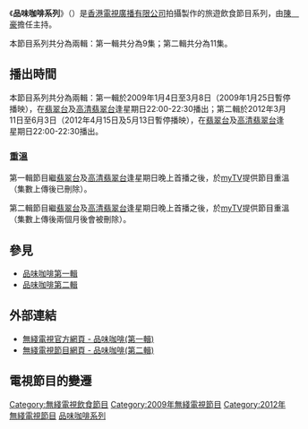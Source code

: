 《'''品味咖啡系列'''》（{{lang-en|'''Coffee Confidential Series'''}}）是[[香港|香港]][[電視廣播有限公司|電視廣播有限公司]]拍攝製作的旅遊飲食節目系列，由[[陳豪_(演員)|陳　豪]]擔任主持。

本節目系列共分為兩輯：第一輯共分為9集；第二輯共分為11集。

==播出時間==
本節目系列共分為兩輯：第一輯於2009年1月4日至3月8日（2009年1月25日暫停播映），在[[翡翠台|翡翠台]]及[[高清翡翠台|高清翡翠台]]逢星期日22:00-22:30播出；第二輯於2012年3月11日至6月3日（2012年4月15日及5月13日暫停播映），在[[翡翠台|翡翠台]]及[[高清翡翠台|高清翡翠台]]逢星期日22:00-22:30播出。

===重溫===
第一輯節目繼[[翡翠台|翡翠台]]及[[高清翡翠台|高清翡翠台]]逢星期日晚上首播之後，於[[myTV|myTV]]提供節目重溫（集數上傳後已刪除）。

第二輯節目繼[[翡翠台|翡翠台]]及[[高清翡翠台|高清翡翠台]]逢星期日晚上首播之後，於[[myTV|myTV]]提供節目重溫（集數上傳後兩個月後會被刪除）。

==參見==
*[[品味咖啡_(第一輯)|品味咖啡第一輯]]
*[[品味咖啡_(第二輯)|品味咖啡第二輯]]

==外部連結==
*[http://food.tvb.com/coffeeconfidential/ 無綫電視官方網頁 - 品味咖啡(第一輯)]{{Wayback|url=http://food.tvb.com/coffeeconfidential/ |date=20200819075809 }}
*[http://programme.tvb.com/foodandtravel/coffeeconfidential2 無綫電視節目網頁 - 品味咖啡(第二輯)]{{Wayback|url=http://programme.tvb.com/foodandtravel/coffeeconfidential2 |date=20191129072611 }}

==電視節目的變遷==
{{電視節目的變遷
|電視台={{HK}}[[無綫電視|無綫電視]][[翡翠台|翡翠台]]、[[高清翡翠台|高清翡翠台]]
|播放檔次=星期日 22:00-22:30 時段
|節目名稱=品味咖啡 (第一輯)<br/>(2009.01.04 - 2009.03.08)<br/>(2009.01.25 暫停播映)
|上一節目=[[神探伽俐略|神探伽俐略之天才現身]]<br/>(2008.12.28)<span style="font-size:smaller;">(22:00-22:55)</span>
|下一節目=[[志雲飯局#2009年|志雲飯局三載情]]<br/>(2009.03.15 - 2009.03.22)
|2電視台={{HK}}[[無綫電視|無綫電視]][[翡翠台|翡翠台]]、[[高清翡翠台|高清翡翠台]]
|2播放檔次=星期日 22:00-22:30 時段
|2節目名稱=品味咖啡 (第二輯)<br/>(第1-2集)<br/>(2012.03.11 - 2012.03.18)
|2上一節目=[[三個女人一個墟|三個女人一個墟]]<br/>(第1-2集)<br/>(2012.02.26 - 2012.03.04)<span style="font-size:smaller;">(22:00-23:00)</span>
|2下一節目=[[新特首|新特首]]<br/>(2012.03.25)<span style="font-size:smaller;">(22:00-22:55)</span>
|3電視台={{HK}}[[無綫電視|無綫電視]][[翡翠台|翡翠台]]、[[高清翡翠台|高清翡翠台]]
|3播放檔次=星期日 22:55-23:30 時段
|3節目名稱=品味咖啡 (第二輯)<br/>(第3集)<br/>(2012.03.25)
|3上一節目=[[三個女人一個墟|三個女人一個墟]]<br/>(第3-4集)<br/>(2012.03.11 - 2012.03.18)<span style="font-size:smaller;">(22:30-23:30)</span>
|3下一節目=[[東西宮略|東西宮略]] (大結局)<br/>(香港首播版第24集，原裝版第24-25集)<br/>(2012.04.01)<span style="font-size:smaller;">(21:00-23:00)</span>
----品味咖啡 (第二輯)<br/>(第4集)<br/>(2012.04.01)<span style="font-size:smaller;">(23:00-23:30)</span>
|4電視台={{HK}}[[無綫電視|無綫電視]][[翡翠台|翡翠台]]、[[高清翡翠台|高清翡翠台]]
|4播放檔次=星期日 23:00-23:30 時段
|4節目名稱=品味咖啡 (第二輯)<br/>(第4集)<br/>(2012.04.01)
|4上一節目=品味咖啡 (第二輯)<br/>(第3集)<br/>(2012.03.25)<span style="font-size:smaller;">(22:55-23:30)</span>
|4下一節目=[[三個女人一個墟|三個女人一個墟]]<br/>(第5集)<br/>(2012.04.08)<span style="font-size:smaller;">(22:30-23:30)</span>
|5電視台={{HK}}[[無綫電視|無綫電視]][[翡翠台|翡翠台]]、[[高清翡翠台|高清翡翠台]]
|5播放檔次=星期日 22:00-22:30 時段
|5節目名稱=品味咖啡 (第二輯)<br/>(第5集)<br/>(2012.04.08)
|5上一節目=[[東西宮略|東西宮略]] (大結局)<br/>(香港首播版第24集，原裝版第24-25集)<br/>(2012.04.01)<span style="font-size:smaller;">(21:00-23:00)</span>
|5下一節目=[[2012年香港電影金像獎|第三十一屆香港電影金像獎頒獎典禮]]<br/>(2012.04.15)<span style="font-size:smaller;">(19:55-23:40)</span>
|6電視台={{HK}}[[無綫電視|無綫電視]][[翡翠台|翡翠台]]、[[高清翡翠台|高清翡翠台]]
|6播放檔次=星期日 22:00-22:30 時段
|6節目名稱=品味咖啡 (第二輯)<br/>(第6-8集)<br/>(2012.04.22 - 2012.05.06)
|6上一節目=[[2012年香港電影金像獎|第三十一屆香港電影金像獎頒獎典禮]]<br/>(2012.04.15)<span style="font-size:smaller;">(19:55-23:40)</span>
|6下一節目=[[結·分@謊情式|結·分@謊情式]] (大結局)<br/>(香港首播版第136集，原裝版第137-139集)<br/>(2012.05.13)<span style="font-size:smaller;">(21:00-22:30)</span>
|7電視台={{HK}}[[無綫電視|無綫電視]][[翡翠台|翡翠台]]、[[高清翡翠台|高清翡翠台]]
|7播放檔次=星期日 22:00-22:30 時段
|7節目名稱=品味咖啡 (第二輯)<br/>(第9-11集)<br/>(2012.05.20 - 2012.06.03)
|7上一節目=[[結·分@謊情式|結·分@謊情式]] (大結局)<br/>(香港首播版第136集，原裝版第137-139集)<br/>(2012.05.13)<span style="font-size:smaller;">(21:00-22:30)</span>
|7下一節目=[[五覺大戰|五覺大戰]]<br/>(第14-15集)<br/>(2012.06.10 - 2012.06.17)<span style="font-size:smaller;">(21:00-22:30)</span>
}}

[[Category:無綫電視飲食節目|Category:無綫電視飲食節目]]
[[Category:2009年無綫電視節目|Category:2009年無綫電視節目]]
[[Category:2012年無綫電視節目|Category:2012年無綫電視節目]]
[[Category:品味咖啡系列|]]
